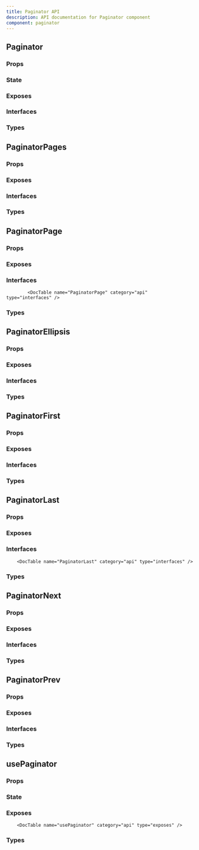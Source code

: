 ```yaml
---
title: Paginator API
description: API documentation for Paginator component
component: paginator
---
```


## Paginator

### Props

<DocTable name="Paginator" category="api" type="props" />

### State

<DocTable name="Paginator" category="api" type="state" />

### Exposes

<DocTable name="Paginator" category="api" type="exposes" />

### Interfaces

<DocTable name="Paginator" category="api" type="interfaces" />

### Types

<DocTable name="Paginator" category="api" type="types" />

## PaginatorPages

### Props

<DocTable name="PaginatorPages" category="api" type="props" />

### Exposes

<DocTable name="PaginatorPages" category="api" type="exposes" />

### Interfaces

<DocTable name="PaginatorPages" category="api" type="interfaces" />

### Types

<DocTable name="PaginatorPages" category="api" type="types" />

## PaginatorPage

### Props

<DocTable name="PaginatorPage" category="api" type="props" />

### Exposes

<DocTable name="PaginatorPage" category="api" type="exposes" />

### Interfaces

            <DocTable name="PaginatorPage" category="api" type="interfaces" />

### Types

<DocTable name="PaginatorPage" category="api" type="types" />

## PaginatorEllipsis

### Props

<DocTable name="PaginatorEllipsis" category="api" type="props" />

### Exposes

<DocTable name="PaginatorEllipsis" category="api" type="exposes" />

### Interfaces

<DocTable name="PaginatorEllipsis" category="api" type="interfaces" />

### Types

<DocTable name="PaginatorEllipsis" category="api" type="types" />

## PaginatorFirst

### Props

<DocTable name="PaginatorFirst" category="api" type="props" />

### Exposes

<DocTable name="PaginatorFirst" category="api" type="exposes" />

### Interfaces

<DocTable name="PaginatorFirst" category="api" type="interfaces" />

### Types

<DocTable name="PaginatorFirst" category="api" type="types" />

## PaginatorLast

### Props

<DocTable name="PaginatorLast" category="api" type="props" />

### Exposes

<DocTable name="PaginatorLast" category="api" type="exposes" />

### Interfaces

        <DocTable name="PaginatorLast" category="api" type="interfaces" />

### Types

<DocTable name="PaginatorLast" category="api" type="types" />

## PaginatorNext

### Props

<DocTable name="PaginatorNext" category="api" type="props" />

### Exposes

<DocTable name="PaginatorNext" category="api" type="exposes" />

### Interfaces

<DocTable name="PaginatorNext" category="api" type="interfaces" />

### Types

<DocTable name="PaginatorNext" category="api" type="types" />

## PaginatorPrev

### Props

<DocTable name="PaginatorPrev" category="api" type="props" />

### Exposes

<DocTable name="PaginatorPrev" category="api" type="exposes" />

### Interfaces

<DocTable name="PaginatorPrev" category="api" type="interfaces" />

### Types

<DocTable name="PaginatorPrev" category="api" type="types" />

## usePaginator

### Props

<DocTable name="usePaginator" category="api" type="props" />

### State

<DocTable name="usePaginator" category="api" type="state" />

### Exposes

        <DocTable name="usePaginator" category="api" type="exposes" />

### Types

<DocTable name="usePaginator" category="api" type="types" />
